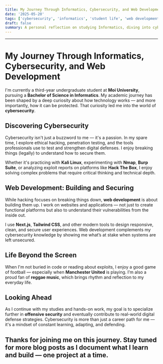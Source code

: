 ```yaml
---
title: My Journey Through Informatics, Cybersecurity, and Web Development
date: '2025-05-20'
tags: ['cybersecurity', 'informatics', 'student life', 'web development']
draft: false
summary: A personal reflection on studying Informatics, diving into cybersecurity, and balancing life as a university student with creative passions.
---
```

---
# My Journey Through Informatics, Cybersecurity, and Web Development

I'm currently a third-year undergraduate student at **Moi University**, pursuing a **Bachelor of Science in Informatics**. My academic journey has been shaped by a deep curiosity about how technology works — and more importantly, how it can be protected. That curiosity led me into the world of **cybersecurity**.

## Discovering Cybersecurity

Cybersecurity isn't just a buzzword to me — it's a passion. In my spare time, I explore ethical hacking, penetration testing, and the tools professionals use to test and strengthen digital defenses. I enjoy breaking things (legally) to understand how to secure them.

Whether it's practicing with **Kali Linux**, experimenting with **Nmap**, **Burp Suite**, or analyzing exploit reports on platforms like **Hack The Box**, I enjoy solving complex problems that require critical thinking and technical depth.

## Web Development: Building and Securing

While hacking focuses on breaking things down, **web development** is about building them up. I work on websites and applications — not just to create functional platforms but also to understand their vulnerabilities from the inside out.

I use **Next.js**, **Tailwind CSS**, and other modern tools to design responsive, clean, and secure user experiences. Web development complements my cybersecurity knowledge by showing me what’s at stake when systems are left unsecured.

## Life Beyond the Screen

When I'm not buried in code or reading about exploits, I enjoy a good game of football — especially when **Manchester United** is playing. I’m also a proud fan of **reggae music**, which brings rhythm and reflection to my everyday life.

## Looking Ahead

As I continue with my studies and hands-on work, my goal is to specialize further in **offensive security** and eventually contribute to real-world digital defense strategies. Cybersecurity is more than just a career path for me — it's a mindset of constant learning, adapting, and defending.

Thanks for joining me on this journey. Stay tuned for more blog posts as I document what I learn and build — one project at a time.
---